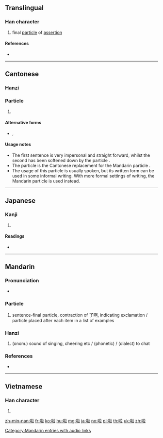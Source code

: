 ==Translingual==

===Han character===
{{Han char|rn=30|rad=口|as=08|sn=11|four=60018|canj=RQYT|ids=⿰口拉}}

# final [[particle]] of [[assertion]]

====References====
* {{Han ref|kx=0196.261|dkj=03882|dj=0418.170|hdz=10636.050|uh=5566|ud=21862|bh=B0D5|bd=45269}}

----

==Cantonese==

===Hanzi===
{{yue-hanzi|jyut=laa1|y=la1}}

===Particle===
{{head|yue|particle|sc=Hani}}

# {{non-gloss definition|Placed at the end of a sentence in imperatives making it sound more like a request than an order.}}
#: {{zh-x|離開！|Leave!|C}}
#: {{zh-x|離開 啦！|Leave '''(please)'''!|C}}

====Alternative forms====
* {{zh-l|喇}}, {{zh-l|罅}}

====Usage notes====
* The first sentence is very impersonal and straight forward, whilst the second has been softened down by the particle {{lang|zh|啦}}.
* The particle {{lang|zh|啦}} is the Cantonese replacement for the Mandarin particle {{zh-l|吧}}.
* The usage of this particle is usually spoken, but its written form can be used in some informal writing. With more formal settings of writing, the Mandarin particle {{zh-l|吧|baa6}} is used instead.

----

==Japanese==

===Kanji===
{{ja-kanji|grade=|rs=口08}}

# {{defn|lang=ja|sort=口08}}

====Readings====
* {{ja-readings|on=[[ろう]] < [[らふ]] (rō < rafu)|kun=}}

----

==Mandarin==

===Pronunciation===
* {{audio|zh-la.ogg|audio|lang=cmn}}
{{zh-pron
|m=la,lā
|mn=là/lah
}}

===Particle===
{{cmn-hanzi|pin=[[la]]}}

# sentence-final particle, contraction of 了啊, indicating exclamation / particle placed after each item in a list of examples

===Hanzi===
{{cmn-hanzi|pin=[[lā]]}}

# (onom.) sound of singing, cheering etc / (phonetic) / (dialect) to chat

===References===
* {{R:CC-CEDICT}}

[[Category:Mandarin entries with audio links]]

----

==Vietnamese==

===Han character===
{{vi-hantu|[[lạp]], [[láp]]|rs=口08}}

# {{defn|lang=vi|sort=口08}}

[[zh-min-nan:啦]]
[[fr:啦]]
[[ko:啦]]
[[hu:啦]]
[[mg:啦]]
[[ja:啦]]
[[no:啦]]
[[pl:啦]]
[[th:啦]]
[[uk:啦]]
[[zh:啦]]
